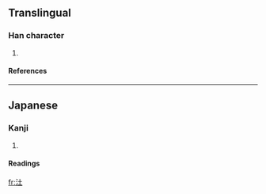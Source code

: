 ==Translingual==
===Han character===
{{Han char|rn=85|rad=水|as=03|sn=6|four=|canj=水土 (EG), XX水土 (XXEG)}}
# {{defn|Han|sort=水03}}
====References====
{{Han ref|kx=0607.051|hdz=31551.031|uh=6C62|ud=27746}}

----
==Japanese==
===Kanji===
{{ja-kanji|grade=|rs=水03}}
# {{defn|Japanese}} 
====Readings====
{{ja-readings|on=|kun=[[つち]] (tsuchi)}}

[[fr:汢]]